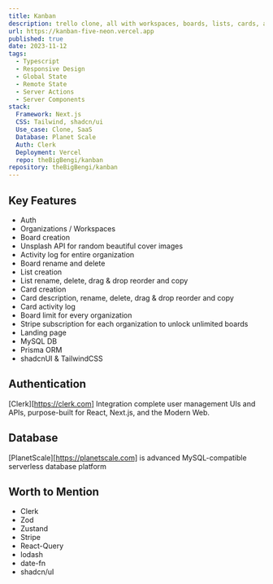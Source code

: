 ```yaml
---
title: Kanban
description: trello clone, all with workspaces, boards, lists, cards, audit logs / activity as well as member roles.
url: https://kanban-five-neon.vercel.app
published: true
date: 2023-11-12
tags:
  - Typescript
  - Responsive Design
  - Global State
  - Remote State
  - Server Actions
  - Server Components
stack:
  Framework: Next.js
  CSS: Tailwind, shadcn/ui
  Use_case: Clone, SaaS
  Database: Planet Scale
  Auth: Clerk
  Deployment: Vercel
  repo: theBigBengi/kanban
repository: theBigBengi/kanban
---
```


## Key Features

- Auth
- Organizations / Workspaces
- Board creation
- Unsplash API for random beautiful cover images
- Activity log for entire organization
- Board rename and delete
- List creation
- List rename, delete, drag & drop reorder and copy
- Card creation
- Card description, rename, delete, drag & drop reorder and copy
- Card activity log
- Board limit for every organization
- Stripe subscription for each organization to unlock unlimited boards
- Landing page
- MySQL DB
- Prisma ORM
- shadcnUI & TailwindCSS

## Authentication

[Clerk][https://clerk.com] Integration complete user management UIs and APIs, purpose-built for React, Next.js, and the Modern Web.

## Database

[PlanetScale][https://planetscale.com] is advanced MySQL-compatible serverless database platform

## Worth to Mention

- Clerk
- Zod
- Zustand
- Stripe
- React-Query
- lodash
- date-fn
- shadcn/uI
